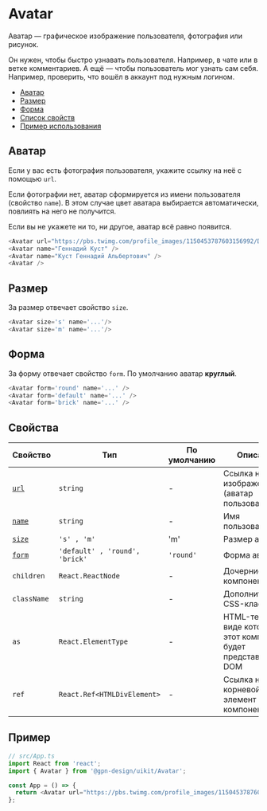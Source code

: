 
# Avatar

Аватар — графическое изображение пользователя, фотография или рисунок.

Он нужен, чтобы быстро узнавать пользователя. Например, в чате или в ветке комментариев.
А ещё — чтобы пользователь мог узнать сам себя. Например, проверить, что вошёл в
аккаунт под нужным логином.



- [Аватар](#аватар)
- [Размер](#размер)
- [Форма](#форма)
- [Список свойств](#свойства)
- [Пример использования](#пример)

## Аватар

Если у вас есть фотография пользователя, укажите ссылку на неё с помощью
`url`.

Если фотографии нет, аватар сформируется из имени пользователя (свойство `name`).
В этом случае цвет аватара выбирается автоматически, повлиять на него не получится.

Если вы не укажете ни то, ни другое, аватар всё равно появится.

```ts
<Avatar url="https://pbs.twimg.com/profile_images/1150453787603156992/DoiKLDMY_400x400.png" name="Вадим Матвеев" />
<Avatar name="Геннадий Куст" />
<Avatar name="Куст Геннадий Альбертович" />
<Avatar />
```

<AvatarExampleImage />

## Размер

За размер отвечает свойство `size`.

```ts
<Avatar size='s' name='...'/>
<Avatar size='m' name='...'/>
```

<AvatarExampleSize />

## Форма

За форму отвечает свойство `form`. По умолчанию аватар **круглый**.

```ts
<Avatar form='round' name='...' />
<Avatar form='default' name='...' />
<Avatar form='brick' name='...' />
```

<AvatarExampleForm />

## Свойства

| Свойство                 | Тип                            | По умолчанию | Описание                                     |
| ------------------------ | -------------------------------| ------------ | -------------------------------------------- |
| [`url`](#аватар)         | `string`                       | -            | Ссылка на изображение (аватар пользователя)  |
| [`name`](#аватар)        | `string`                       | -            | Имя пользователя                             |
| [`size`](#размер)        | `'s' , 'm'`                    | 'm'          | Размер аватара                               |
| [`form`](#форма)         | `'default' , 'round', 'brick'` | `'round'`    | Форма аватара                                |
| `children`               | `React.ReactNode`              | -            | Дочерние компоненты                          |
| `className`              | `string`                       | -            | Дополнительный CSS-класс                     |
| `as`                     | `React.ElementType`            | -            | HTML-тег, в виде которого этот компонент будет представлен в DOM          |
| `ref`                    | `React.Ref<HTMLDivElement>`    | -            | Ссылка на корневой DOM-элемент этого компонента                 |

## Пример

```ts
// src/App.ts
import React from 'react';
import { Avatar } from '@gpn-design/uikit/Avatar';

const App = () => {
  return <Avatar url="https://pbs.twimg.com/profile_images/1150453787603156992/DoiKLDMY_400x400.png" />;
};
```
